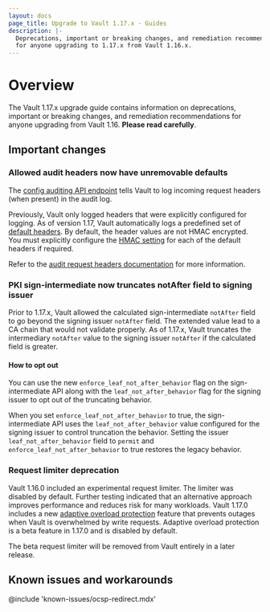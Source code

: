 ```yaml
---
layout: docs
page_title: Upgrade to Vault 1.17.x - Guides
description: |-
  Deprecations, important or breaking changes, and remediation recommendations
  for anyone upgrading to 1.17.x from Vault 1.16.x.
---
```


# Overview

The Vault 1.17.x upgrade guide contains information on deprecations, important
or breaking changes, and remediation recommendations for anyone upgrading from
Vault 1.16. **Please read carefully**.

## Important changes

### Allowed audit headers now have unremovable defaults

The [config auditing API endpoint](/vault/api-docs/system/config-auditing#create-update-audit-request-header)
tells Vault to log incoming request headers (when present) in the audit log.

Previously, Vault only logged headers that were explicitly configured for
logging. As of version 1.17, Vault automatically logs a predefined set of
[default headers](/vault/docs/audit#default-headers). By default, the header
values are not HMAC encrypted. You must explicitly configure the
[HMAC setting](/vault/api-docs/system/config-auditing#hmac) for each of the
default headers if required.

Refer to the
[audit request headers documentation](/vault/docs/audit#audit-request-headers)
for more information.

### PKI sign-intermediate now truncates notAfter field to signing issuer

Prior to 1.17.x, Vault allowed the calculated sign-intermediate `notAfter` field
to go beyond the signing issuer `notAfter` field. The extended value lead to a
CA chain that would not validate properly. As of 1.17.x, Vault truncates the
intermediary `notAfter` value to the signing issuer `notAfter` if the calculated
field is greater.

#### How to opt out

You can use the new `enforce_leaf_not_after_behavior` flag on the
sign-intermediate API along with the `leaf_not_after_behavior` flag for the
signing issuer to opt out of the truncating behavior.

When you set `enforce_leaf_not_after_behavior` to true, the sign-intermediate
API uses the `leaf_not_after_behavior` value configured for the signing issuer
to control truncation the behavior. Setting the issuer `leaf_not_after_behavior`
field to `permit` and `enforce_leaf_not_after_behavior` to true restores the
legacy behavior.

### Request limiter deprecation

Vault 1.16.0 included an experimental request limiter. The limiter was disabled
by default. Further testing indicated that an alternative approach improves
performance and reduces risk for many workloads. Vault 1.17.0 includes a
new [adaptive overload
protection](/vault/docs/concepts/adaptive-overload-protection) feature that
prevents outages when Vault is overwhelmed by write requests. Adaptive overload
protection is a beta feature in 1.17.0 and is disabled by default.

The beta request limiter will be removed from Vault entirely in a later release.

## Known issues and workarounds

@include 'known-issues/ocsp-redirect.mdx'
